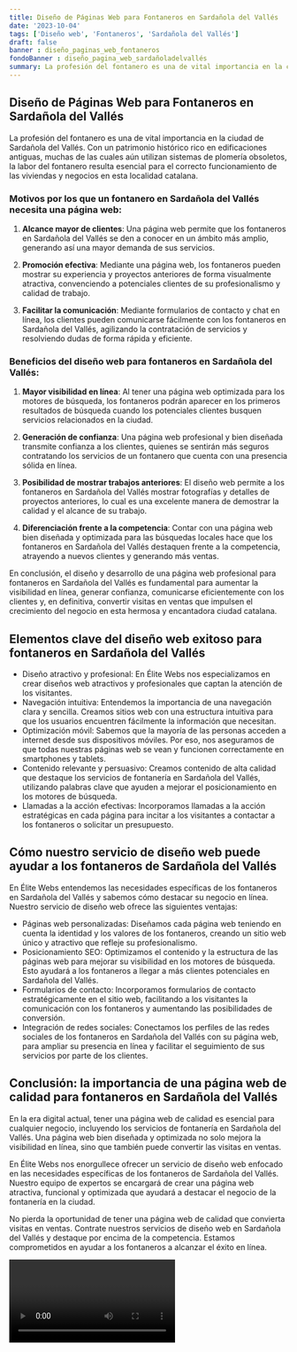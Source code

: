 ```yaml
---
title: Diseño de Páginas Web para Fontaneros en Sardañola del Vallés
date: '2023-10-04'
tags: ['Diseño web', 'Fontaneros', 'Sardañola del Vallés']
draft: false
banner : diseño_paginas_web_fontaneros
fondoBanner : diseño_pagina_web_sardañoladelvallés
summary: La profesión del fontanero es una de vital importancia en la ciudad de Sardañola del Vallés. Con un patrimonio histórico rico en edificaciones antiguas, muchas de las cuales aún utilizan sistemas de plomería obsoletos, la labor del fontanero resulta esencial para el correcto funcionamiento de las viviendas y negocios en esta localidad catalana.
---
```


## Diseño de Páginas Web para Fontaneros en Sardañola del Vallés

La profesión del fontanero es una de vital importancia en la ciudad de Sardañola del Vallés. Con un patrimonio histórico rico en edificaciones antiguas, muchas de las cuales aún utilizan sistemas de plomería obsoletos, la labor del fontanero resulta esencial para el correcto funcionamiento de las viviendas y negocios en esta localidad catalana.

### Motivos por los que un fontanero en Sardañola del Vallés necesita una página web:

1. **Alcance mayor de clientes**: Una página web permite que los fontaneros en Sardañola del Vallés se den a conocer en un ámbito más amplio, generando así una mayor demanda de sus servicios.

2. **Promoción efectiva**: Mediante una página web, los fontaneros pueden mostrar su experiencia y proyectos anteriores de forma visualmente atractiva, convenciendo a potenciales clientes de su profesionalismo y calidad de trabajo.

3. **Facilitar la comunicación**: Mediante formularios de contacto y chat en línea, los clientes pueden comunicarse fácilmente con los fontaneros en Sardañola del Vallés, agilizando la contratación de servicios y resolviendo dudas de forma rápida y eficiente.

### Beneficios del diseño web para fontaneros en Sardañola del Vallés:

1. **Mayor visibilidad en línea**: Al tener una página web optimizada para los motores de búsqueda, los fontaneros podrán aparecer en los primeros resultados de búsqueda cuando los potenciales clientes busquen servicios relacionados en la ciudad.

2. **Generación de confianza**: Una página web profesional y bien diseñada transmite confianza a los clientes, quienes se sentirán más seguros contratando los servicios de un fontanero que cuenta con una presencia sólida en línea.

3. **Posibilidad de mostrar trabajos anteriores**: El diseño web permite a los fontaneros en Sardañola del Vallés mostrar fotografías y detalles de proyectos anteriores, lo cual es una excelente manera de demostrar la calidad y el alcance de su trabajo.

4. **Diferenciación frente a la competencia**: Contar con una página web bien diseñada y optimizada para las búsquedas locales hace que los fontaneros en Sardañola del Vallés destaquen frente a la competencia, atrayendo a nuevos clientes y generando más ventas.

En conclusión, el diseño y desarrollo de una página web profesional para fontaneros en Sardañola del Vallés es fundamental para aumentar la visibilidad en línea, generar confianza, comunicarse eficientemente con los clientes y, en definitiva, convertir visitas en ventas que impulsen el crecimiento del negocio en esta hermosa y encantadora ciudad catalana.

<GifSeo />

<Cta />

## Elementos clave del diseño web exitoso para fontaneros en Sardañola del Vallés

- Diseño atractivo y profesional: En Élite Webs nos especializamos en crear diseños web atractivos y profesionales que captan la atención de los visitantes.
- Navegación intuitiva: Entendemos la importancia de una navegación clara y sencilla. Creamos sitios web con una estructura intuitiva para que los usuarios encuentren fácilmente la información que necesitan.
- Optimización móvil: Sabemos que la mayoría de las personas acceden a internet desde sus dispositivos móviles. Por eso, nos aseguramos de que todas nuestras páginas web se vean y funcionen correctamente en smartphones y tablets.
- Contenido relevante y persuasivo: Creamos contenido de alta calidad que destaque los servicios de fontanería en Sardañola del Vallés, utilizando palabras clave que ayuden a mejorar el posicionamiento en los motores de búsqueda.
- Llamadas a la acción efectivas: Incorporamos llamadas a la acción estratégicas en cada página para incitar a los visitantes a contactar a los fontaneros o solicitar un presupuesto.

## Cómo nuestro servicio de diseño web puede ayudar a los fontaneros de Sardañola del Vallés

En Élite Webs entendemos las necesidades específicas de los fontaneros en Sardañola del Vallés y sabemos cómo destacar su negocio en línea. Nuestro servicio de diseño web ofrece las siguientes ventajas:

- Páginas web personalizadas: Diseñamos cada página web teniendo en cuenta la identidad y los valores de los fontaneros, creando un sitio web único y atractivo que refleje su profesionalismo.
- Posicionamiento SEO: Optimizamos el contenido y la estructura de las páginas web para mejorar su visibilidad en los motores de búsqueda. Esto ayudará a los fontaneros a llegar a más clientes potenciales en Sardañola del Vallés.
- Formularios de contacto: Incorporamos formularios de contacto estratégicamente en el sitio web, facilitando a los visitantes la comunicación con los fontaneros y aumentando las posibilidades de conversión.
- Integración de redes sociales: Conectamos los perfiles de las redes sociales de los fontaneros en Sardañola del Vallés con su página web, para ampliar su presencia en línea y facilitar el seguimiento de sus servicios por parte de los clientes.

## Conclusión: la importancia de una página web de calidad para fontaneros en Sardañola del Vallés

En la era digital actual, tener una página web de calidad es esencial para cualquier negocio, incluyendo los servicios de fontanería en Sardañola del Vallés. Una página web bien diseñada y optimizada no solo mejora la visibilidad en línea, sino que también puede convertir las visitas en ventas.

En Élite Webs nos enorgullece ofrecer un servicio de diseño web enfocado en las necesidades específicas de los fontaneros de Sardañola del Vallés. Nuestro equipo de expertos se encargará de crear una página web atractiva, funcional y optimizada que ayudará a destacar el negocio de la fontanería en la ciudad.

No pierda la oportunidad de tener una página web de calidad que convierta visitas en ventas. Contrate nuestros servicios de diseño web en Sardañola del Vallés y destaque por encima de la competencia. Estamos comprometidos en ayudar a los fontaneros a alcanzar el éxito en línea.

<Video />

<CtaBot job='Fontaneros' city='Sardañola del Vallés'/>

<Gmaps query='Sardañola del Vallés+españa+maps' />